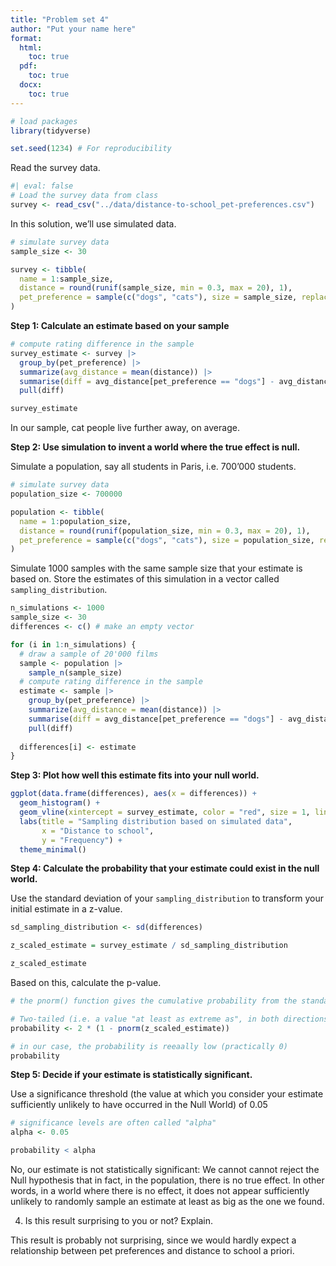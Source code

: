 ```yaml
---
title: "Problem set 4"
author: "Put your name here"
format: 
  html:
    toc: true
  pdf:
    toc: true
  docx:
    toc: true
---
```


```r
# load packages
library(tidyverse)
```

```r
set.seed(1234) # For reproducibility
```

Read the survey data.

```r
#| eval: false
# Load the survey data from class
survey <- read_csv("../data/distance-to-school_pet-preferences.csv")
```

In this solution, we'll use simulated data.

```r
# simulate survey data
sample_size <- 30

survey <- tibble(
  name = 1:sample_size,
  distance = round(runif(sample_size, min = 0.3, max = 20), 1),
  pet_preference = sample(c("dogs", "cats"), size = sample_size, replace = TRUE)
)
```


**Step 1: Calculate an estimate based on your sample**

```r
# compute rating difference in the sample
survey_estimate <- survey |> 
  group_by(pet_preference) |> 
  summarize(avg_distance = mean(distance)) |> 
  summarise(diff = avg_distance[pet_preference == "dogs"] - avg_distance[pet_preference == "cats"]) %>%
  pull(diff)

survey_estimate
```

In our sample, cat people live further away, on average.

**Step 2: Use simulation to invent a world where the true effect is null.**

Simulate a population, say all students in Paris, i.e. 700'000 students. 
  
```r
# simulate survey data
population_size <- 700000

population <- tibble(
  name = 1:population_size,
  distance = round(runif(population_size, min = 0.3, max = 20), 1),
  pet_preference = sample(c("dogs", "cats"), size = population_size, replace = TRUE)
)
```
  
  
  Simulate 1000 samples with the same sample size that your estimate is based on. Store the estimates of this simulation in a vector called `sampling_distribution`.
  
```r
n_simulations <- 1000
sample_size <- 30
differences <- c() # make an empty vector

for (i in 1:n_simulations) {
  # draw a sample of 20'000 films
  sample <- population |> 
    sample_n(sample_size)
  # compute rating difference in the sample
  estimate <- sample |> 
    group_by(pet_preference) |> 
    summarize(avg_distance = mean(distance)) |> 
    summarise(diff = avg_distance[pet_preference == "dogs"] - avg_distance[pet_preference == "cats"]) %>%
    pull(diff)
  
  differences[i] <- estimate
}
```
  
**Step 3: Plot how well this estimate fits into your null world.**  

```r
ggplot(data.frame(differences), aes(x = differences)) +
  geom_histogram() +
  geom_vline(xintercept = survey_estimate, color = "red", size = 1, linetype = "dashed") +
  labs(title = "Sampling distribution based on simulated data",
       x = "Distance to school",
       y = "Frequency") +
  theme_minimal()
```


**Step 4: Calculate the probability that your estimate could exist in the null world.**  
  
Use the standard deviation of your `sampling_distribution` to transform your initial estimate in a z-value. 
  
```r
sd_sampling_distribution <- sd(differences)

z_scaled_estimate = survey_estimate / sd_sampling_distribution

z_scaled_estimate
```

Based on this, calculate the p-value.

```r
# the pnorm() function gives the cumulative probability from the standard normal distribution 

# Two-tailed (i.e. a value "at least as extreme as", in both directions)
probability <- 2 * (1 - pnorm(z_scaled_estimate)) 

# in our case, the probability is reeaally low (practically 0)
probability
```

  
**Step 5: Decide if your estimate is statistically significant.**  

Use a significance threshold (the value at which you consider your estimate sufficiently unlikely to have occurred in the Null World) of 0.05

```r
# significance levels are often called "alpha"
alpha <- 0.05

probability < alpha
```

No, our estimate is not statistically significant: We cannot cannot reject the Null hypothesis that in fact, in the population, there is no true effect. In other words, in a world where there is no effect, it does not appear sufficiently unlikely to randomly sample an estimate at least as big as the one we found.

4. Is this result surprising to you or not? Explain.

This result is probably not surprising, since we would hardly expect a relationship between pet preferences and distance to school a priori. 

